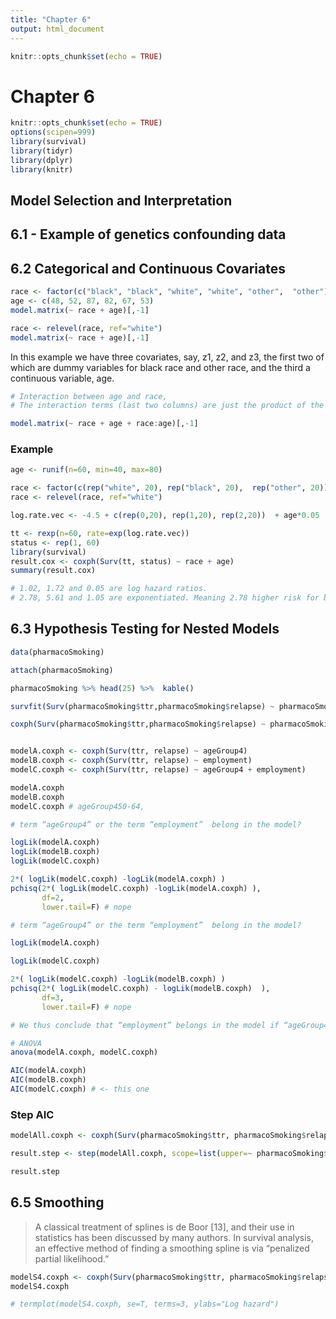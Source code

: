 ```yaml
---
title: "Chapter 6"
output: html_document
---
```


```r
knitr::opts_chunk$set(echo = TRUE)
```

# Chapter 6

```r
knitr::opts_chunk$set(echo = TRUE)
options(scipen=999)
library(survival)
library(tidyr)
library(dplyr)
library(knitr)
```

## Model Selection and Interpretation 

## 6.1 - Example of genetics confounding data

## 6.2 Categorical and Continuous Covariates 

```r

race <- factor(c("black", "black", "white", "white", "other",  "other"))  
age <- c(48, 52, 87, 82, 67, 53)
model.matrix(~ race + age)[,-1] 

race <- relevel(race, ref="white")
model.matrix(~ race + age)[,-1] 

```

In this example we have three covariates, say, z1, z2, and z3, the first two of  which are dummy variables for black race and other race, and the third a continuous  variable, age.


```r

# Interaction between age and race, 
# The interaction terms (last two columns) are just the product of the first two columns  and the third (age) column.  

model.matrix(~ race + age + race:age)[,-1]

```

### Example

```r

age <- runif(n=60, min=40, max=80) 

race <- factor(c(rep("white", 20), rep("black", 20),  rep("other", 20))) 
race <- relevel(race, ref="white")  

log.rate.vec <- -4.5 + c(rep(0,20), rep(1,20), rep(2,20))  + age*0.05 

tt <- rexp(n=60, rate=exp(log.rate.vec))  
status <- rep(1, 60)  
library(survival) 
result.cox <- coxph(Surv(tt, status) ~ race + age) 
summary(result.cox) 

# 1.02, 1.72 and 0.05 are log hazard ratios.
# 2.78, 5.61 and 1.05 are exponentiated. Meaning 2.78 higher risk for black.

```

## 6.3 Hypothesis Testing for Nested Models 

```r

data(pharmacoSmoking)

attach(pharmacoSmoking)

pharmacoSmoking %>% head(25) %>%  kable()

survfit(Surv(pharmacoSmoking$ttr,pharmacoSmoking$relapse) ~ pharmacoSmoking$grp)

coxph(Surv(pharmacoSmoking$ttr,pharmacoSmoking$relapse) ~ pharmacoSmoking$ageGroup4)


modelA.coxph <- coxph(Surv(ttr, relapse) ~ ageGroup4)
modelB.coxph <- coxph(Surv(ttr, relapse) ~ employment) 
modelC.coxph <- coxph(Surv(ttr, relapse) ~ ageGroup4 + employment)

modelA.coxph
modelB.coxph
modelC.coxph # ageGroup450-64, 

# term “ageGroup4” or the term “employment”  belong in the model? 

logLik(modelA.coxph)  
logLik(modelB.coxph) 
logLik(modelC.coxph) 

2*( logLik(modelC.coxph) -logLik(modelA.coxph) )
pchisq(2*( logLik(modelC.coxph) -logLik(modelA.coxph) ), 
       df=2, 
       lower.tail=F) # nope

# term “ageGroup4” or the term “employment”  belong in the model? 

logLik(modelA.coxph)  

logLik(modelC.coxph) 

2*( logLik(modelC.coxph) -logLik(modelB.coxph) )
pchisq(2*( logLik(modelC.coxph) - logLik(modelB.coxph)  ), 
       df=3, 
       lower.tail=F) # nope

# We thus conclude that “employment” belongs in the model if “ageGroup4” is also  included, since the p-value for the former is extremely small


```

```r

# ANOVA
anova(modelA.coxph, modelC.coxph)
```
```r

AIC(modelA.coxph)
AIC(modelB.coxph)
AIC(modelC.coxph) # <- this one

```

### Step AIC
```r

modelAll.coxph <- coxph(Surv(pharmacoSmoking$ttr, pharmacoSmoking$relapse) ~ pharmacoSmoking$grp + pharmacoSmoking$gender + pharmacoSmoking$race + pharmacoSmoking$employment + pharmacoSmoking$yearsSmoking + pharmacoSmoking$levelSmoking +  pharmacoSmoking$ageGroup4 + pharmacoSmoking$priorAttempts + pharmacoSmoking$longestNoSmoke)  

result.step <- step(modelAll.coxph, scope=list(upper=~ pharmacoSmoking$grp +  pharmacoSmoking$gender + pharmacoSmoking$race + pharmacoSmoking$employment + pharmacoSmoking$yearsSmoking +  pharmacoSmoking$levelSmoking + pharmacoSmoking$ageGroup4 + pharmacoSmoking$priorAttempts +  pharmacoSmoking$longestNoSmoke, lower=~pharmacoSmoking$grp))  

result.step

```

## 6.5 Smoothing

> A classical treatment of splines is de Boor  [13], and their use in statistics has been discussed by many authors. In survival  analysis, an effective method of finding a smoothing spline is via “penalized partial  likelihood.”

```r

modelS4.coxph <- coxph(Surv(pharmacoSmoking$ttr, pharmacoSmoking$relapse) ~ pharmacoSmoking$grp + pharmacoSmoking$employment +  + pspline(pharmacoSmoking$age, df=4))  
modelS4.coxph 

# termplot(modelS4.coxph, se=T, terms=3, ylabs="Log hazard")


```












